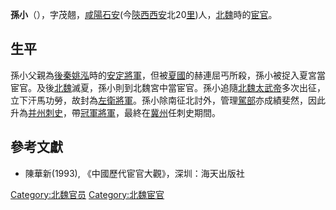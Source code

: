 '''孫小'''（{{bd|402年||460年|}}），字茂翹，[[咸陽|咸陽]][[石安|石安]](今[[陝西|陝西]][[西安|西安]]北20[[里|里]])人，[[北魏|北魏]]時的[[宦官|宦官]]。

==生平==
孫小父親為[[後秦|後秦]][[姚泓|姚泓]]時的[[安定將軍|安定將軍]]，但被[[夏國|夏國]]的赫連屈丐所殺，孫小被捉入夏宮當宦官。及後[[北魏|北魏]]滅夏，孫小則到北魏宮中當宦官。孫小追隨[[北魏太武帝|北魏太武帝]]多次出征，立下汗馬功勞，故封為[[左衛將軍|左衛將軍]]。孫小除南征北討外，管理[[駕部|駕部]]亦成績斐然，因此升為[[并州|并州]][[刺史|刺史]]，帶[[冠軍將軍|冠軍將軍]]，最終在[[冀州|冀州]]任刺史期間。

==參考文獻==
*陳華新(1993), 《中國歷代宦官大觀》，深圳：海天出版社

[[Category:北魏官员|Category:北魏官员]]
[[Category:北魏宦官|Category:北魏宦官]]